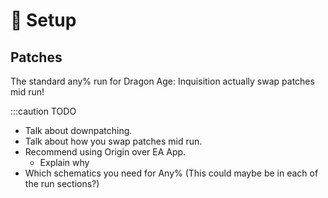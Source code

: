

# 🔨 Setup

## Patches

The standard any% run for Dragon Age: Inquisition actually swap patches mid run!

:::caution TODO
- Talk about downpatching.
- Talk about how you swap patches mid run.
- Recommend using Origin over EA App.
    - Explain why
- Which schematics you need for Any% (This could maybe be in each of the run sections?)